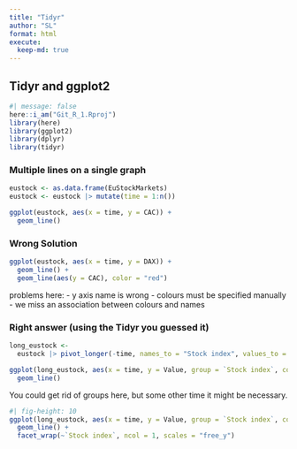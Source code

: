 ```yaml
---
title: "Tidyr"
author: "SL"
format: html
execute: 
  keep-md: true
---
```

## Tidyr and ggplot2
```r
#| message: false
here::i_am("Git_R_1.Rproj")
library(here)
library(ggplot2)
library(dplyr)
library(tidyr)
```

### Multiple lines on a single graph
```r
eustock <- as.data.frame(EuStockMarkets)
eustock <- eustock |> mutate(time = 1:n())
```


```r
ggplot(eustock, aes(x = time, y = CAC)) +
  geom_line()
```

### Wrong Solution
```r
ggplot(eustock, aes(x = time, y = DAX)) +
  geom_line() +
  geom_line(aes(y = CAC), color = "red")
```

problems here: 
- y axis name is wrong
- colours must be specified manually
- we miss an association between colours and names

### Right answer (using the Tidyr you guessed it)
```r
long_eustock <-
  eustock |> pivot_longer(-time, names_to = "Stock index", values_to = "Value")
```

```r
ggplot(long_eustock, aes(x = time, y = Value, group = `Stock index`, color = `Stock index`)) +
  geom_line()
```
You could get rid of groups here, but some other time it might be necessary.

```r
#| fig-height: 10
ggplot(long_eustock, aes(x = time, y = Value, group = `Stock index`, color = `Stock index`)) +
  geom_line() +
  facet_wrap(~`Stock index`, ncol = 1, scales = "free_y")
```
